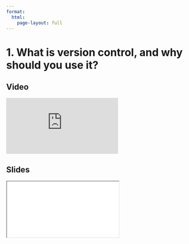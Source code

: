 ```yaml
---
format:
  html:
    page-layout: full
---
```


# 1. What is version control, and why should you use it?

::: {.panel-tabset .nav-pills}

## Video

<iframe
    class="video"
    src="https://www.youtube.com/embed/OkqmjCOBkmI?start=0&end=225&rel=0" 
    title="Module 3 Video - What is version control, and why should you use it?"
    frameborder="0"
    allow="accelerometer; autoplay; clipboard-write; encrypted-media; gyroscope; picture-in-picture"
    allowfullscreen
></iframe>

## Slides

<iframe
    class="slide-deck"
    src="slides/module3_01.html"
></iframe>

:::

